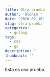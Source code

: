 ```yaml
---
title: Otra prueba
author: 'Alonso '
date: '2020-02-16'
slug: otra-prueba
categories:
  - golang
tags:
  - CSS
  - go
description: ''
thumbnail: ''
---
```

Esta es una prueba.